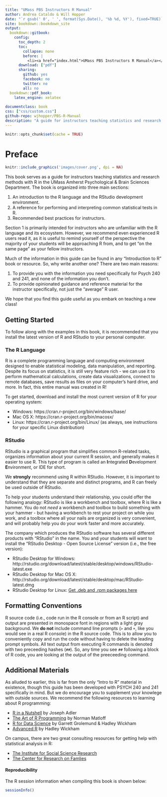 ```yaml
--- 
title: "UMass PBS Instructors R Manual"
author: Andrea Cataldo & Will Hopper
date: "`r gsub(' 0', ' ', format(Sys.Date(), '%b %d, %Y'), fixed=TRUE)`"
site: bookdown::bookdown_site
output:
  bookdown::gitbook:
    config:
      toc_depth: 2
      toc:
        collapse: none
        before: |
          <li><a href="index.html">UMass PBS Instructors R Manual</a></li>
      download: ["pdf"]
      sharing:
        github: yes
        facebook: no
        twitter: no
        all: no
  bookdown::pdf_book:
    latex_engine: xelatex
    
documentclass: book
css: ["css/custom.css"]
github-repo: wjhopper/PBS-R-Manual
description: "A guide for instructors teaching statistics and research methods with R in the UMass Amherst Psychological & Brain Sciences Department."
---
```


```r
knitr::opts_chunk$set(cache = TRUE)
```

# Preface {-}

```r
knitr::include_graphics('images/cover.png', dpi = NA)
```

This book serves as a guide for instructors teaching statistics and research methods with R in the UMass Amherst Psychological & Brain Sciences Department. The book is organized into three main sections:

1. An introduction to the R language and the RStudio development environment.
2. A reference for performing and interpreting common statistical tests in R.
3. Recommended best practices for instructors.

Section 1 is primarily intended for instructors who are unfamiliar with the R language and its ecosystem. However, we recommend even experienced R users read it, as it is useful to remind yourself of the perspective the majority of your students will be approaching R from, and to get "on the same page" as your fellow instructors.

Much of the information in this guide can be found in any "Introduction to R" book or resource. So, why write another one? There are two main reasons:

1. To provide you with the information you need specifically for Psych 240 and 241, and none of the information you don't.
2. To provide opinionated guidance and reference material for the instructor specifically, not just the "average" R user.

We hope that you find this guide useful as you embark on teaching a new class!

## Getting Started {-}
To follow along with the examples in this book, it is recommended that you install the latest version of R and RStudio to your personal computer.

### The R Language {-}

R is a complete programming language and computing environment designed to enable statistical modeling, data manipulation, and reporting. Despite its focus on statistics, it is still very feature rich - we can use it to perform mathematical calculations, create data visualizations, connect to remote databases, save results as files on your computer's hard drive, and more. In fact, this entire manual was created in R!

To get started, download and install the most current version of R for your operating system:

- Windows: https://cran.r-project.org/bin/windows/base/
- Mac OS X: https://cran.r-project.org/bin/macosx/
- Linux: https://cran.r-project.org/bin/Linux/ (as always, see instructions for your specific Linux distribution)

### RStudio {-}

RStudio is a graphical program that simplifies common R-related tasks, organizes information about your current R session, and generally makes it easier to use R. This type of program is called an **I**ntegrated **D**evelopment **E**nvironment, or IDE for short.

We **strongly** recommend using R within RStudio. However, it is important to understand that they are separate and distinct programs, and R can freely be used outside of RStudio. 

To help your students understand their relationship, you could offer the following analogy: RStudio is like a workbench and toolbox, where R is like a hammer. You do not *need* a workbench and toolbox to build something with your hammer - but having a workbench to rest your project on while you work, and a toolbox where all your nails are organized is very convenient, and will probably help you do your work faster and more accurately.

The company which produces the RStudio software has several different products with "RStudio" in the name. You and your students will want to install the "RStudio Desktop - Open Source License" version (i.e., the free version):

- RStudio Desktop for Windows: http://rstudio.org/download/latest/stable/desktop/windows/RStudio-latest.exe
- RStudio Desktop for Mac OS X: http://rstudio.org/download/latest/stable/desktop/mac/RStudio-latest.dmg
- RStudio Desktop for Linux: [Get .deb and .rpm packages here](https://www.rstudio.com/products/rstudio/download/#download)


## Formatting Conventions {-}
R source code (i.e., code run in the R console or from an R script) and output are presented in monospace font in regions with a light gray background. We **do not** include command line prompts (`>` and `+`, like you would see in a real R console) in the R source code. This is to allow you to conveniently copy and run the code without having to delete the leading prompt symbols. All text output from executing R commands is denoted with two preceeding hashes (`##`). So, any time you see `##` following a block of R code, you are looking at the output of the preeceeding command.

## Additional Materials {-}
As alluded to earlier, this is far from the only "Intro to R" material in existence, though this guide has been developed with PSYCH 240 and 241 specifically in mind. But we do encourage you to supplement your knowlege with outside sources. We recommend the following resources to learning about R programming:

- [R in a Nutshell](http://silk.library.umass.edu/login?url=https://search.ebscohost.com/login.aspx?direct=true&db=cat06087a&AN=umass.016355822&site=eds-live&scope=site) by Joseph Adler
- [The Art of R Programming](http://silk.library.umass.edu/login?url=https://search.ebscohost.com/login.aspx?direct=true&db=cat06087a&AN=umass.016669840&site=eds-live&scope=site) by Norman Matloff
- [R for Data Science](https://r4ds.had.co.nz/) by Garrett Grolemund & Hadley Wickham
- [Advanced R](https://adv-r.hadley.nz/) by Hadley Wickham

On campus, there are two great consulting resources for getting help with statistical analysis in R:

- [The Institute for Social Science Research](https://www.umass.edu/issr/what-we-do/consultation)
- [The Center for Research on Famlies](https://www.umass.edu/family/methodology-department)

#### Reproducibility {-}
The R session information when compiling this book is shown below:
```r
sessionInfo()
```

